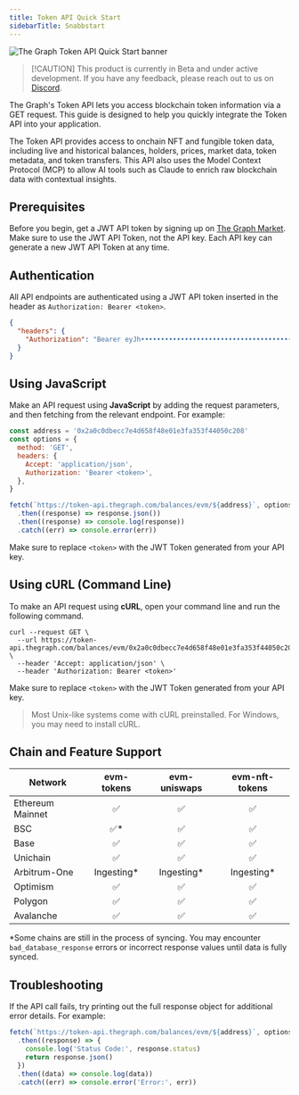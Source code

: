 ```yaml
---
title: Token API Quick Start
sidebarTitle: Snabbstart
---
```


![The Graph Token API Quick Start banner](/img/token-api-quickstart-banner.jpg)

> [!CAUTION] This product is currently in Beta and under active development. If you have any feedback, please reach out to us on [Discord](https://discord.gg/graphprotocol).

The Graph's Token API lets you access blockchain token information via a GET request. This guide is designed to help you quickly integrate the Token API into your application.

The Token API provides access to onchain NFT and fungible token data, including live and historical balances, holders, prices, market data, token metadata, and token transfers. This API also uses the Model Context Protocol (MCP) to allow AI tools such as Claude to enrich raw blockchain data with contextual insights.

## Prerequisites

Before you begin, get a JWT API token by signing up on [The Graph Market](https://thegraph.market/). Make sure to use the JWT API Token, not the API key. Each API key can generate a new JWT API Token at any time.

## Authentication

All API endpoints are authenticated using a JWT API token inserted in the header as `Authorization: Bearer <token>`.

```json
{
  "headers": {
    "Authorization": "Bearer eyJh•••••••••••••••••••••••••••••••••••••••••••••••••••••••••••••••••••••••••••••••••••••••••••••••••••••••••••••••••••••••••••••••••••••••••••••••••••••••••••••••••••••••••••••••••••••••••••••••••••••••••••••••••••••••••••••••••••••••••••••••••••••••••••••••••••••••••••••••••••••••••••••••••••••••••••••••••••••••••••••••••••••••••••••••••••••••••••••••••••••••••••••••••••••••••••••••••••••••••••••••••••••••••••••••••••••••••••••••••••NnlA"
  }
}
```

## Using JavaScript

Make an API request using **JavaScript** by adding the request parameters, and then fetching from the relevant endpoint. For example:

```js label="index.js"
const address = '0x2a0c0dbecc7e4d658f48e01e3fa353f44050c208'
const options = {
  method: 'GET',
  headers: {
    Accept: 'application/json',
    Authorization: 'Bearer <token>',
  },
}

fetch(`https://token-api.thegraph.com/balances/evm/${address}`, options)
  .then((response) => response.json())
  .then((response) => console.log(response))
  .catch((err) => console.error(err))
```

Make sure to replace `<token>` with the JWT Token generated from your API key.

## Using cURL (Command Line)

To make an API request using **cURL**, open your command line and run the following command.

```curl
curl --request GET \
  --url https://token-api.thegraph.com/balances/evm/0x2a0c0dbecc7e4d658f48e01e3fa353f44050c208 \
  --header 'Accept: application/json' \
  --header 'Authorization: Bearer <token>'
```

Make sure to replace `<token>` with the JWT Token generated from your API key.

> Most Unix-like systems come with cURL preinstalled. For Windows, you may need to install cURL.

## Chain and Feature Support

| Network          | evm-tokens  | evm-uniswaps | evm-nft-tokens |
| ---------------- | :---------: | :----------: | :------------: |
| Ethereum Mainnet |    ✅        |    ✅         |     ✅          |
| BSC              |   ✅\*       |    ✅         |     ✅          |
| Base             |    ✅        |    ✅         |     ✅          |
| Unichain         |    ✅        |    ✅         |     ✅          |
| Arbitrum-One     | Ingesting\* | Ingesting\*  |  Ingesting\*   |
| Optimism         |    ✅        |    ✅         |     ✅          |
| Polygon          |    ✅        |    ✅         |     ✅          |
| Avalanche        |    ✅        |    ✅         |     ✅          |

\*Some chains are still in the process of syncing. You may encounter `bad_database_response` errors or incorrect response values until data is fully synced.

## Troubleshooting

If the API call fails, try printing out the full response object for additional error details. For example:

```js label="index.js"
fetch(`https://token-api.thegraph.com/balances/evm/${address}`, options)
  .then((response) => {
    console.log('Status Code:', response.status)
    return response.json()
  })
  .then((data) => console.log(data))
  .catch((err) => console.error('Error:', err))
```
